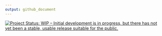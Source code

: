 ```yaml
---
output: github_document
---
```


<a href="http://www.repostatus.org/#wip"><img src="http://www.repostatus.org/badges/latest/wip.svg" alt="Project Status: WIP – Initial development is in progress, but there has not yet been a stable, usable release suitable for the public." /></a>
